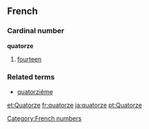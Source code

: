 ==French==
===Cardinal number===
'''quatorze'''
#[[fourteen]]

===Related terms===
*[[quatorzième]]

[[Category:French numbers]]

[[et:Quatorze]]
[[fr:quatorze]]
[[ja:quatorze]]
[[pt:Quatorze]]